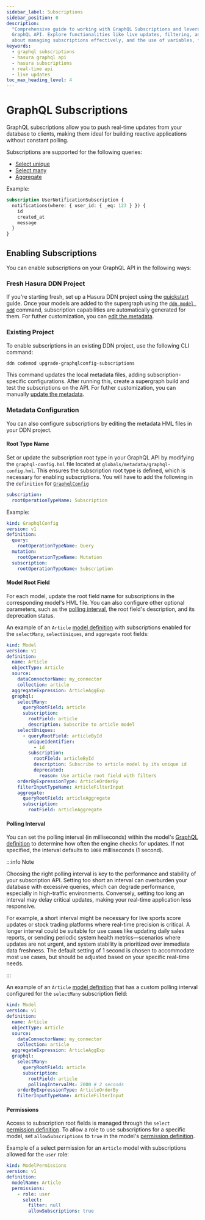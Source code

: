 ```yaml
---
sidebar_label: Subscriptions
sidebar_position: 0
description:
  "Comprehensive guide to working with GraphQL Subscriptions and leveraging the real-time capabilities of Hasura's
  GraphQL API. Explore functionalities like live updates, filtering, and multiple concurrent subscriptions. Learn more
  about managing subscriptions effectively, and the use of variables, fragments, and directives."
keywords:
  - graphql subscriptions
  - hasura graphql api
  - hasura subscriptions
  - real-time api
  - live updates
toc_max_heading_level: 4
---
```


# GraphQL Subscriptions

GraphQL subscriptions allow you to push real-time updates from your database to clients, making them ideal for building
reactive applications without constant polling.

Subscriptions are supported for the following queries:

- [Select unique](/supergraph-modeling/models.mdx#model-selectuniquegraphqldefinition)
- [Select many](/supergraph-modeling/models.mdx#model-selectmanygraphqldefinition)
- [Aggregate](/supergraph-modeling/models.mdx#model-modelaggregategraphqldefinition)

Example:

```graphql
subscription UserNotificationSubscription {
  notifications(where: { user_id: { _eq: 123 } }) {
    id
    created_at
    message
  }
}
```

## Enabling Subscriptions

You can enable subscriptions on your GraphQL API in the following ways:

### Fresh Hasura DDN Project

If you're starting fresh, set up a Hasura DDN project using the [quickstart](/getting-started/quickstart.mdx) guide.
Once your models are added to the supergraph using the [`ddn model add`](/cli/commands/ddn_model_add.mdx) command,
subscription capabilities are automatically generated for them. For futher customization, you can
[edit the metadata](#manual-metadata-configuration).

### Existing Project

To enable subscriptions in an existing DDN project, use the following CLI command:

```bash
ddn codemod upgrade-graphqlconfig-subscriptions
```

This command updates the local metadata files, adding subscription-specific configurations. After running this, create a
supergraph build and test the subscriptions on the API. For futher customization, you can manually
[update the metadata](#manual-metadata-configuration).

### Metadata Configuration

You can also configure subscriptions by editing the metadata HML files in your DDN project.

#### Root Type Name

Set or update the subscription root type in your GraphQL API by modifying the `graphql-config.hml` file located at
`globals/metadata/graphql-config.hml`. This ensures the subscription root type is defined, which is necessary for
enabling subscriptions. You will have to add the following in the `definition` for
[`GraphqlConfig`](/supergraph-modeling/graphql-config.mdx#graphqlconfig-graphqlconfig)

```yaml
subscription:
  rootOperationTypeName: Subscription
```

Example:

```yaml {8-9} title="<project-root>/globals/metadata/graphql-config.hml"
kind: GraphqlConfig
version: v1
definition:
  query:
    rootOperationTypeName: Query
  mutation:
    rootOperationTypeName: Mutation
  subscription:
    rootOperationTypeName: Subscription
```

#### Model Root Field

For each model, update the root field name for subscriptions in the corresponding model's HML file. You can also
configure other optional parameters, such as the [polling interval](#polling-interval), the root field's description,
and its deprecation status.

An example of an `Article` [model definition](/supergraph-modeling/models.mdx#model-model) with subscriptions enabled
for the `selectMany`, `selectUniques`, and `aggregate` root fields:

```yaml {13-15,20-24,29-30} title="<project-root>/<subgraph-name>/metadata/Article.hml"
kind: Model
version: v1
definition:
  name: Article
  objectType: Article
  source:
    dataConnectorName: my_connector
    collection: article
  aggregateExpression: ArticleAggExp
  graphql:
    selectMany:
      queryRootField: article
      subscription:
        rootField: article
        description: Subscribe to article model
    selectUniques:
      - queryRootField: articleById
        uniqueIdentifier:
          - id
        subscription:
          rootFIeld: articleById
          description: Subscribe to article model by its unique id
          deprecated:
            reason: Use article root field with filters
    orderByExpressionType: ArticleOrderBy
    filterInputTypeName: ArticleFilterInput
    aggregate:
      queryRootField: articleAggregate
      subscription:
        rootField: articleAggregate
```

#### Polling Interval

You can set the polling interval (in milliseconds) within the model's
[GraphQL definition](/supergraph-modeling/models.mdx#model-modelgraphqldefinition) to determine how often the engine
checks for updates. If not specified, the interval defaults to `1000` milliseconds (1 second).

:::info Note

Choosing the right polling interval is key to the performance and stability of your subscription API. Setting too short
an interval can overburden your database with excessive queries, which can degrade performance, especially in
high-traffic environments. Conversely, setting too long an interval may delay critical updates, making your real-time
application less responsive.

For example, a short interval might be necessary for live sports score updates or stock trading platforms where
real-time precision is critical. A longer interval could be suitable for use cases like updating daily sales reports, or
sending periodic system health metrics—scenarios where updates are not urgent, and system stability is prioritized over
immediate data freshness. The default setting of 1 second is chosen to accommodate most use cases, but should be
adjusted based on your specific real-time needs.

:::

An example of an `Article` [model definition](/supergraph-modeling/models.mdx#model-model) that has a custom polling
interval configured for the `selectMany` subscription field:

```yaml {15} title="<project-root>/<subgraph-name>/metadata/Article.hml"
kind: Model
version: v1
definition:
  name: Article
  objectType: Article
  source:
    dataConnectorName: my_connector
    collection: article
  aggregateExpression: ArticleAggExp
  graphql:
    selectMany:
      queryRootField: article
      subscription:
        rootField: article
        pollingIntervalMs: 2000 # 2 seconds
    orderByExpressionType: ArticleOrderBy
    filterInputTypeName: ArticleFilterInput
```

#### Permissions

Access to subscription root fields is managed through the `select`
[permission definition](/supergraph-modeling/permissions.mdx#modelpermissions-selectpermission). To allow a role to use
subscriptions for a specific model, set `allowSubscriptions` to `true` in the model's
[permission definition](/supergraph-modeling/permissions.mdx#modelpermissions-modelpermissions).

Example of a select permission for an `Article` model with subscriptions allowed for the `user` role:

```yaml {9} title="<project-root>/<subgraph-name>/metadata/Article.hml"
kind: ModelPermissions
version: v1
definition:
  modelName: Article
  permissions:
    - role: user
      select:
        filter: null
        allowSubscriptions: true
```
